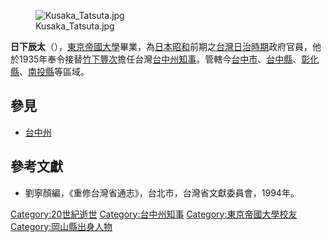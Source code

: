 [[File:Kusaka_Tatsuta.jpg|thumb]]

'''日下辰太'''（{{bd|1890年|11月19日|?}}），[[東京帝國大學|東京帝國大學]]畢業，為[[日本|日本]][[昭和|昭和]]前期之[[台灣日治時期|台灣日治時期]]政府官員，他於1935年奉令接替[[竹下豐次|竹下豐次]]擔任台灣[[台中州|台中州]][[知事|知事]]。管轄今[[台中市|台中市]]、[[台中縣|台中縣]]、[[彰化縣|彰化縣]]、[[南投縣|南投縣]]等區域。
{{start box}}
{{s-before|[[竹下豐次|竹下豐次]]}}
{{s-title|[[台中州|台中州]][[知事|知事]]|1935年上任}}
{{s-after|[[松崗一衛|松崗一衛]]}}
{{end box}}

==參見==
*[[台中州|台中州]]

==參考文獻==
*劉寧顏編，《重修台灣省通志》，台北市，台灣省文獻委員會，1994年。


[[Category:20世紀逝世|Category:20世紀逝世]]
[[Category:台中州知事|Category:台中州知事]]
[[Category:東京帝國大學校友|Category:東京帝國大學校友]]
[[Category:岡山縣出身人物|Category:岡山縣出身人物]]